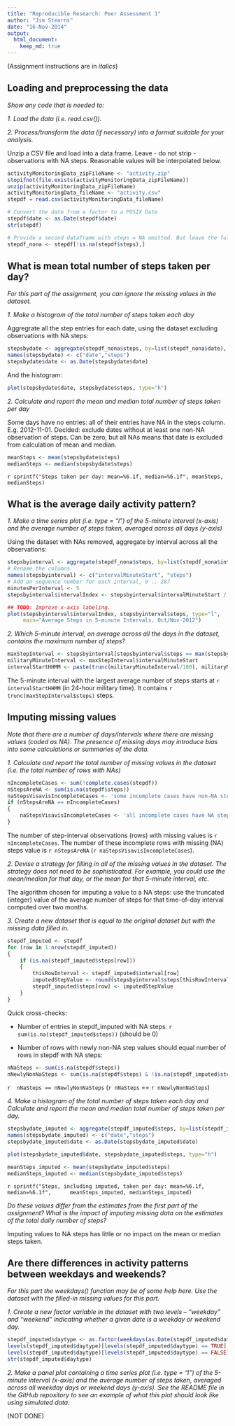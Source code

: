 ```yaml
---
title: "Reproducible Research: Peer Assessment 1"
author: "Jim Stearns"
date: "16-Nov-2014"
output: 
  html_document:
    keep_md: true
---
```


(Assignment instructions are in *italics*)

## Loading and preprocessing the data

*Show any code that is needed to:*

*1. Load the data (i.e. read.csv()).*

*2. Process/transform the data (if necessary) into a format suitable for your analysis.*

Unzip a CSV file and load into a data frame. Leave - do not strip - observations with NA steps. Reasonable values will be interpolated below.

```r
activityMonitoringData_zipFileName <- "activity.zip"
stopifnot(file.exists(activityMonitoringData_zipFileName))
unzip(activityMonitoringData_zipFileName)
activityMonitoringData_fileName <- "activity.csv"
stepdf = read.csv(activityMonitoringData_fileName)

# Convert the date from a factor to a POSIX Date
stepdf$date <- as.Date(stepdf$date)
str(stepdf)

# Provide a second dataframe with steps = NA omitted. But leave the full version - will be needed.
stepdf_nona <- stepdf[!is.na(stepdf$steps),]
```

## What is mean total number of steps taken per day?

*For this part of the assignment, you can ignore the missing values in the dataset.*

*1. Make a histogram of the total number of steps taken each day*

Aggregrate all the step entries for each date, using the dataset excluding observations with NA steps:

```r
stepsbydate <- aggregate(stepdf_nona$steps, by=list(stepdf_nona$date), FUN=sum)
names(stepsbydate) <- c("date","steps")
stepsbydate$date <- as.Date(stepsbydate$date)
```

And the histogram:

```r
plot(stepsbydate$date, stepsbydate$steps, type="h")
```

*2. Calculate and report the mean and median total number of steps taken per day*

Some days have no entries: all of their entries have NA in the steps column. E.g. 2012-11-01.
Decided: exclude dates without at least one non-NA observation of steps. Can be zero, 
but all NAs means that date is excluded from calculation of mean and median.

```r
meanSteps <- mean(stepsbydate$steps)
medianSteps <- median(stepsbydate$steps)
```

`r sprintf("Steps taken per day: mean=%6.1f, median=%6.1f", meanSteps, medianSteps)`

## What is the average daily activity pattern?

*1. Make a time series plot (i.e. type = "l") of the 5-minute interval (x-axis) and the average number of steps taken, averaged across all days (y-axis)*

Using the dataset with NAs removed, aggregate by interval across all the observations:
```r
stepsbyinterval <- aggregate(stepdf_nona$steps, by=list(stepdf_nona$interval), FUN=mean)
# Rename the columns
names(stepsbyinterval) <- c("intervalMinuteStart", "steps")
# Add an sequence number for each interval, 0 .. 287
minutesPerInterval <- 5
stepsbyinterval$intervalIndex <- stepsbyinterval$intervalMinuteStart / minutesPerInterval
```
```r
## TODO: Improve x-axis labeling.
plot(stepsbyinterval$intervalIndex, stepsbyinterval$steps, type="l", 
     main="Average Steps in 5-minute Intervals, Oct/Nov-2012")
```

*2. Which 5-minute interval, on average across all the days in the dataset, contains the maximum number of steps?*
```r
maxStepInterval <- stepsbyinterval[stepsbyinterval$steps == max(stepsbyinterval$steps),]
militaryMinuteInterval <- maxStepInterval$intervalMinuteStart
intervalStartHHMM <- paste(trunc(militaryMinuteInterval/100), militaryMinuteInterval %% 100, sep=":")
```

The 5-minute interval with the largest average number of steps starts at `r intervalStartHHMM` (in 24-hour military time).
It contains `r trunc(maxStepInterval$steps)` steps.

## Imputing missing values

*Note that there are a number of days/intervals where there are missing values (coded as NA). The presence of missing days may introduce bias into some calculations or summaries of the data.*

*1. Calculate and report the total number of missing values in the dataset (i.e. the total number of rows with NAs)*

```r
nIncompleteCases <- sum(!complete.cases(stepdf))
nStepsAreNA <- sum(is.na(stepdf$steps))
naStepsVisavisIncompleteCases <- 'some incomplete cases have non-NA steps'
if (nStepsAreNA == nIncompleteCases)
{
    naStepsVisavisIncompleteCases <- 'all incomplete cases have NA steps'
}
```
The number of step-interval observations (rows) with missing values is `r nIncompleteCases`.
The number of these incomplete rows with missing (NA) steps value is `r nStepsAreNA` 
(`r naStepsVisavisIncompleteCases`).

*2. Devise a strategy for filling in all of the missing values in the dataset. The strategy does not need to be sophisticated. For example, you could use the mean/median for that day, or the mean for that 5-minute interval, etc.*

The algorithm chosen for imputing a value to a NA steps: use the truncated (integer) value of the 
average number of steps for that time-of-day interval computed over two months.

*3. Create a new dataset that is equal to the original dataset but with the missing data filled in.*

```r
stepdf_imputed <- stepdf
for (row in 1:nrow(stepdf_imputed))
{
    if (is.na(stepdf_imputed$steps[row]))
    {
        thisRowInterval <- stepdf_imputed$interval[row]
        imputedStepValue <- round(stepsbyinterval$steps[thisRowInterval == stepsbyinterval$intervalMinuteStart])
        stepdf_imputed$steps[row] <- imputedStepValue
    }
}
```
Quick cross-checks:

* Number of entries in stepdf_imputed with NA steps: `r sum(is.na(stepdf_imputed$steps))` (should be 0)

* Number of rows with newly non-NA step values should equal number of rows in stepdf with NA steps:
```r
nNaSteps <- sum(is.na(stepdf$steps))
nNewlyNonNaSteps <- sum(is.na(stepdf$steps) & !is.na(stepdf_imputed$steps))
```
`r  nNaSteps == nNewlyNonNaSteps` (`r nNaSteps` == `r nNewlyNonNaSteps`)

*4. Make a histogram of the total number of steps taken each day and Calculate and report the mean and median total number of steps taken per day.*

```r
stepsbydate_imputed <- aggregate(stepdf_imputed$steps, by=list(stepdf_imputed$date), FUN=sum)
names(stepsbydate_imputed) <- c("date","steps")
stepsbydate_imputed$date <- as.Date(stepsbydate_imputed$date)
```

```r
plot(stepsbydate_imputed$date, stepsbydate_imputed$steps, type="h")
```

```r
meanSteps_imputed <- mean(stepsbydate_imputed$steps)
medianSteps_imputed <- median(stepsbydate_imputed$steps)
```
`r sprintf("Steps, including imputed, taken per day: mean=%6.1f, median=%6.1f", 
    meanSteps_imputed, medianSteps_imputed)`

*Do these values differ from the estimates from the first part of the assignment? What is the impact of imputing missing data on the estimates of the total daily number of steps?*

Imputing values to NA steps has little or no impact on the mean or median steps taken.

## Are there differences in activity patterns between weekdays and weekends?

*For this part the weekdays() function may be of some help here. Use the dataset with the filled-in missing values for this part.*

*1. Create a new factor variable in the dataset with two levels – “weekday” and “weekend” indicating whether a given date is a weekday or weekend day.*

```r
stepdf_imputed$daytype <- as.factor(weekdays(as.Date(stepdf_imputed$date)) %in% c('Saturday', 'Sunday'))
levels(stepdf_imputed$daytype)[levels(stepdf_imputed$daytype) == TRUE] <- "weekend"
levels(stepdf_imputed$daytype)[levels(stepdf_imputed$daytype) == FALSE] <- "weekday"
str(stepdf_imputed$daytype)
```

*2. Make a panel plot containing a time series plot (i.e. type = "l") of the 5-minute interval (x-axis) and the average number of steps taken, averaged across all weekday days or weekend days (y-axis). See the README file in the GitHub repository to see an example of what this plot should look like using simulated data.*

(NOT DONE)